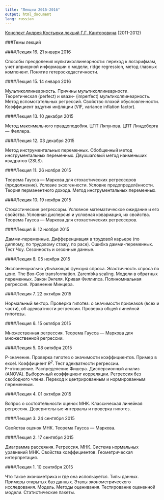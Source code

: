 ```yaml
---
title: "Лекции 2015-2016"
output: html_document
lang: russian
---
```


[Конспект Андрея Костырки лекций Г.Г. Канторовича](https://github.com/bdemeshev/em301/raw/master/hse_notes/kantorovich,%20lectures%20by%20kostyrka.pdf) (2011-2012)

###Темы лекций

####Лекция 16. 21 января 2016

Способы преодоления мультиколлинеарности: переход к логарифмам, yчет априорной информации о модели, ridge regression, метод главных компонент. Понятие гетероскедастичности.

####Лекция 15. 14 января 2016

Мультиколлинеарность. Причины мультиколлинеарности. Теоретическая (perfect) и квази- (imperfect) мультиколлинеарность. Метод вспомогательных регрессий. Свойство плохой обусловленности. Коэффициент вздутия инфляции (VIF, variance inflation factor).


####Лекция 13. 10 декабря 2015

Метод максимального правдоподобия. ЦПТ Ляпунова. ЦПТ Линдеберга --- Феллера.

####Лекция 12. 03 декабря 2015

Метод инструментальных переменных. Обобщенный метод инструментальных переменных. Двухшаговый метод наименьших квадратов (2SLS).

####Лекция 11. 26 ноября 2015

Теорема Гаусса --- Маркова для стохастических регрессоров (продолжение). Условие экзогенности. Условие предопределённости. Теория перманентного дохода. Метод инструментальных переменных.


####Лекция 10. 19 ноября 2015

Стохастические регрессоры. Условное математическое ожидание и его свойства. Условная дисперсия и условная ковариация, их свойства. Теорема Гаусса --- Маркова для стохастических регрессоров.

####Лекция 9. 12 ноября 2015

Дамми-переменные. Дифференциация в трудовой карьере (по диплому, по трудовому стажу, по расе). Ошибка дамми-переменных. Тест Чоу. Сезонность и сезонные данные.

####Лекция 8. 05 ноября 2015

Экспоненциально убывающая функция спроса. Эластичность спроса по цене. The Box-Cox transformation. Zarembka scaling. Модели в обратных переменных. Закон Энгеля. Кривая Филлипса. Полиномиальная регрессия. Уравнение Минцера.

####Лекция 7. 22 октября 2015

Нормальный вектор. Проверка гипотез: о значимости признаков (всех и части), об адекватности регрессии. Проверка общей линейной гипотезы.

####Лекция 6. 15 октября 2015

Множественная регрессия. Теорема Гаусса --- Маркова для множественной регрессии.

####Лекция 5. 08 октября 2015

P-значение. Проверка гипотез о значимости коэффициентов. Пример в excel. Коэффициент <i>R<sup>2</sup></i>. Тест адекватности регрессии. 
<br />F-отношение. Распределение Фишера. Дисперсионный анализ (ANOVA). Выборочный коэффициент корреляции. Регрессия без свободного члена. Переход к центрированным и нормированным переменным.

####Лекция 4. 01 октября 2015

Вопрос о состоятельности оценок МНК. Классическая линейная регрессия. Доверительные интервалы и проверка гипотез.

####Лекция 3. 24 сентября 2015

Свойства оценок МНК. Теорема Гаусса --- Маркова.

####Лекция 2. 17 сентября 2015

Диаграмма рассеяния. Регрессия. МНК. Система нормальных уравнений МНК. Свойства коэффициентов. Геометрическая интерпретация.

####Лекция 1. 10 сентября 2015

Что такое эконометрика и где она используется. Типы данных. Примеры открытых баз данных. Этапы эконометрического исследования. Модель. Методы оценивания. Тестирование оцененной модели. Статистические пакеты.




